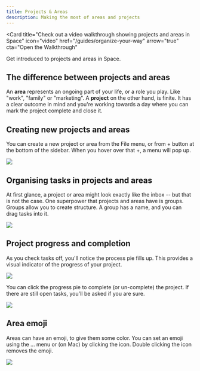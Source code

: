 ```yaml
---
title: Projects & Areas
description: Making the most of areas and projects
---
```


<Card
  title="Check out a video walkthrough showing projects and areas in Space"
  icon="video"
  href="/guides/organize-your-way"
  arrow="true"
  cta="Open the Walkthrough"
>
  Get introduced to projects and areas in Space.
</Card>

## The difference between projects and areas

An **area** represents an ongoing part of your life, or a role you play. Like "work", "family" or "marketing".
A **project** on the other hand, is finite. It has a clear outcome in mind and you're working towards a 
day where you can mark the project complete and close it.

## Creating new projects and areas

You can create a new project or area from the File menu, or from + button at the bottom of the sidebar. 
When you hover over that +, a menu will pop up.

<Frame caption="Creating from the sidebar">
  <img src="/images/tasks/prar-new.png" />
</Frame>

## Organising tasks in projects and areas

At first glance, a project or area might look exactly like the inbox -- but that is not the case.
One superpower that projects and areas have is groups. Groups allow you to create structure.
A group has a name, and you can drag tasks into it.

<Frame caption="Groups in a project">
  <img src="/images/tasks/prar-groups.png" />
</Frame>

## Project progress and completion

As you check tasks off, you'll notice the process pie fills up. This provides a visual indicator
of the progress of your project. 

<Frame caption="The progress pie fills up as you check tasks off">
  <img src="/images/tasks/prar-progress.png" />
</Frame>

You can click the progress pie to complete (or un-complete) the project. If there are still open tasks, 
you'll be asked if you are sure. 

<Frame caption="Click the progress pie to complete the project">
  <img src="/images/tasks/prar-done.png" />
</Frame>

## Area emoji

Areas can have an emoji, to give them some color. You can set an emoji using the &hellip; menu or (on Mac) by
clicking the icon. Double clicking the icon removes the emoji.

<Frame caption="Click the area icon to select an emoji">
  <img src="/images/tasks/prar-emoji.png" />
</Frame>